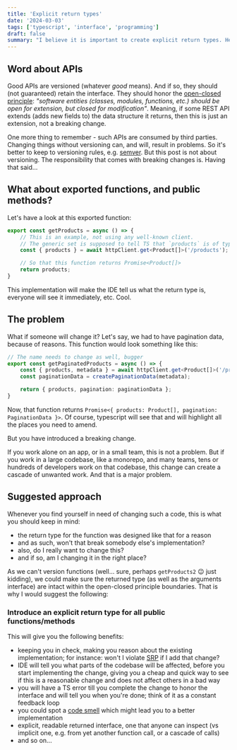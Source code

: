 ```yaml
---
title: 'Explicit return types'
date: '2024-03-03'
tags: ['typescript', 'interface', 'programming']
draft: false
summary: "I believe it is important to create explicit return types. Here's why."
---
```


## Word about APIs

Good APIs are versioned (whatever _good_ means). And if so, they should (not guaranteed) retain the interface. They
should honor the [open-closed principle](https://en.wikipedia.org/wiki/Open–closed_principle): _"software entities
(classes, modules, functions, etc.) should be open for extension, but closed for modification"_.
Meaning, if some REST API extends (adds new fields to) the data structure it returns, then this is just an extension,
not a breaking change.

One more thing to remember - such APIs are consumed by third parties. Changing things without versioning can, and will,
result in problems. So it's better to keep to versioning rules, e.g. [semver](https://semver.org). But this post is not
about versioning. The responsibility that comes with breaking changes is. Having that said...

## What about exported functions, and public methods?

Let's have a look at this exported function:

```typescript
export const getProducts = async () => {
    // This is an example, not using any well-known client.
    // The generic set is supposed to tell TS that `products` is of type Product[]
    const { products } = await httpClient.get<Product[]>('/products');

    // So that this function returns Promise<Product[]>
    return products;
}
```

This implementation will make the IDE tell us what the return type is, everyone will see it immediately, etc. Cool.

## The problem

What if someone will change it? Let's say, we had to have pagination data, because of reasons.
This function would look something like this:

```typescript
// The name needs to change as well, bugger
export const getPaginatedProducts = async () => {
    const { products, metadata } = await httpClient.get<Product[]>('/products');
    const paginationData = createPaginationData(metadata);

    return { products, pagination: paginationData };
}
```

Now, that function returns `Promise<{ products: Product[], pagination: PaginationData }>`.
Of course, typescript will see that and will highlight all the places you need to amend.

But you have introduced a breaking change.

If you work alone on an app, or in a small team, this is not a problem. But if you work in a large codebase, like
a monorepo, and many teams, tens or hundreds of developers work on that codebase, this change can create a cascade of
unwanted work. And that is a major problem.

## Suggested approach

Whenever you find yourself in need of changing such a code, this is what you should keep in mind:
 - the return type for the function was designed like that for a reason
 - and as such, won't that break somebody else's implementation?
 - also, do I really want to change this?
 - and if so, am I changing it in the right place?

As we can't version functions (well... sure, perhaps `getProducts2` 😉 just kidding), we could make sure the
returned type (as well as the arguments interface) are intact within the open-closed principle boundaries.
That is why I would suggest the following:

### Introduce an explicit return type for all public functions/methods

This will give you the following benefits:
 - keeping you in check, making you reason about the existing implementation; for instance:
   won't I violate [SRP](https://en.wikipedia.org/wiki/Single_responsibility_principle) if I add that change?
 - IDE will tell you what parts of the codebase will be affected, before you start implementing the change, giving you
   a cheap and quick way to see if this is a reasonable change and does not affect others in a bad way
 - you will have a TS error till you complete the change to honor the interface and will tell you when you're done; think
   of it as a constant feedback loop
 - you could spot a [code smell](https://en.wikipedia.org/wiki/Code_smell) which might lead you to a better implementation
 - explicit, readable returned interface, one that anyone can inspect (vs implicit one, e.g. from yet another function
   call, or a cascade of calls)
 - and so on...
